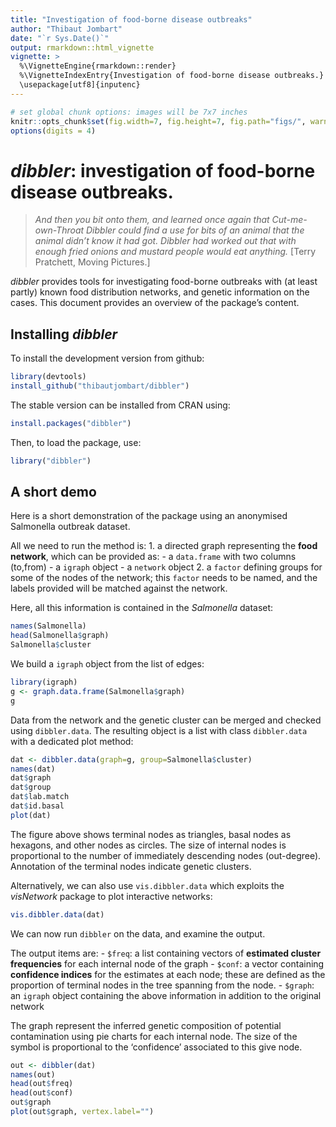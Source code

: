 ```yaml
---
title: "Investigation of food-borne disease outbreaks"
author: "Thibaut Jombart"
date: "`r Sys.Date()`"
output: rmarkdown::html_vignette
vignette: >
  %\VignetteEngine{rmarkdown::render}
  %\VignetteIndexEntry{Investigation of food-borne disease outbreaks.}
  \usepackage[utf8]{inputenc}
---
```



```r
# set global chunk options: images will be 7x7 inches
knitr::opts_chunk$set(fig.width=7, fig.height=7, fig.path="figs/", warning=FALSE)
options(digits = 4)
```


*dibbler*: investigation of food-borne disease outbreaks.
=================================================

> *And then you bit onto them, and learned once again that Cut-me-own-Throat Dibbler could find a
>   use for bits of an animal that the animal didn't know it had got. Dibbler had worked out that
>   with enough fried onions and mustard people would eat anything.*
[Terry Pratchett, Moving Pictures.]

*dibbler* provides tools for investigating food-borne outbreaks with (at least partly) known food distribution networks, and genetic information on the cases.
This document provides an overview of the package's content.


Installing *dibbler*
-------------
To install the development version from github:
```r
library(devtools)
install_github("thibautjombart/dibbler")
```

The stable version can be installed from CRAN using:
```r
install.packages("dibbler")
```

Then, to load the package, use:
```r
library("dibbler")
```


A short demo
------------------
Here is a short demonstration of the package using an anonymised Salmonella outbreak dataset.

All we need to run the method is:
1. a directed graph representing the **food network**, which can be provided as:
  - a `data.frame` with two columns (to,from)
  - a `igraph` object
  - a `network` object
2. a `factor` defining groups for some of the nodes of the network; this `factor` needs to be named, and the labels provided will be matched against the network.

Here, all this information is contained in the *Salmonella* dataset:
```r
names(Salmonella)
head(Salmonella$graph)
Salmonella$cluster
```

We build a `igraph` object from the list of edges:
```r
library(igraph)
g <- graph.data.frame(Salmonella$graph)
g
```

Data from the network and the genetic cluster can be merged and checked using `dibbler.data`.
The resulting object is a list with class `dibbler.data` with a dedicated plot method:
```r
dat <- dibbler.data(graph=g, group=Salmonella$cluster)
names(dat)
dat$graph
dat$group
dat$lab.match
dat$id.basal
plot(dat)
```

The figure above shows terminal nodes as triangles, basal nodes as hexagons, and other nodes as circles.
The size of internal nodes is proportional to the number of immediately descending nodes (out-degree).
Annotation of the terminal nodes indicate genetic clusters.

Alternatively, we can also use `vis.dibbler.data` which exploits the *visNetwork* package to plot interactive networks:
```r
vis.dibbler.data(dat)
```

We can now run `dibbler` on the data, and examine the output.

The output items are:
- `$freq`: a list containing vectors of **estimated cluster frequencies** for each internal node of the graph
- `$conf`: a vector containing **confidence indices** for the estimates at each node; these are defined as the proportion of terminal nodes in the tree spanning from the node.
- `$graph`: an `igraph` object containing the above information in addition to the original network

The graph represent the inferred genetic composition of potential contamination using pie charts for each internal node. The size of the symbol is proportional to the 'confidence' associated to this give node.
```r
out <- dibbler(dat)
names(out)
head(out$freq)
head(out$conf)
out$graph
plot(out$graph, vertex.label="")
```



